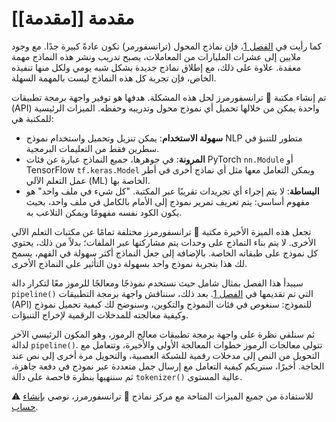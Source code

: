 # مقدمة [[مقدمة]]

<CourseFloatingBanner
    chapter={2}
    classNames="absolute z-10 right-0 top-0"
/>

كما رأيت في [الفصل 1](/course/chapter1)، فإن نماذج المحول (ترانسفورمر) تكون عادةً كبيرة جدًا. مع وجود ملايين إلى عشرات المليارات من المعاملات، يصبح تدريب ونشر هذه النماذج مهمة معقدة. علاوة على ذلك، مع إطلاق نماذج جديدة بشكل شبه يومي ولكل منها تنفيذه الخاص، فإن تجربة كل هذه النماذج ليست بالمهمة السهلة.

تم إنشاء مكتبة 🤗 ترانسفورمرز لحل هذه المشكلة. هدفها هو توفير واجهة برمجة تطبيقات (API) واحدة يمكن من خلالها تحميل أي نموذج محول وتدريبه وحفظه. الميزات الرئيسية للمكتبة هي:

- **سهولة الاستخدام**: يمكن تنزيل وتحميل واستخدام نموذج NLP متطور للتنبؤ في سطرين فقط من التعليمات البرمجية.
- **المرونة**: في جوهرها، جميع النماذج عبارة عن فئات PyTorch `nn.Module` أو TensorFlow `tf.keras.Model` ويمكن التعامل معها مثل أي نماذج أخرى في أطر عمل التعلم الآلي (ML) الخاصة بها.
- **البساطة**: لا يتم إجراء أي تجريدات تقريبًا عبر المكتبة. "كل شيء في ملف واحد" هو مفهوم أساسي: يتم تعريف تمرير نموذج إلى الأمام بالكامل في ملف واحد، بحيث يكون الكود نفسه مفهومًا ويمكن التلاعب به.

تجعل هذه الميزة الأخيرة مكتبة 🤗 ترانسفورمرز مختلفة تمامًا عن مكتبات التعلم الآلي الأخرى. لا يتم بناء النماذج على وحدات يتم مشاركتها عبر الملفات؛ بدلاً من ذلك، يحتوي كل نموذج على طبقاته الخاصة. بالإضافة إلى جعل النماذج أكثر سهولة في الفهم، يسمح لك هذا بتجربة نموذج واحد بسهولة دون التأثير على النماذج الأخرى.

سيبدأ هذا الفصل بمثال شامل حيث نستخدم نموذجًا ومعالجًا للرموز معًا لتكرار دالة `pipeline()` التي تم تقديمها في [الفصل 1](/course/chapter1). بعد ذلك، سنناقش واجهة برمجة التطبيقات (API) للنموذج: سنغوص في فئات النموذج والتكوين، وسنوضح لك كيفية تحميل نموذج وكيفية معالجته للمدخلات الرقمية لإخراج التنبؤات.

ثم سنلقي نظرة على واجهة برمجة تطبيقات معالج الرموز، وهو المكون الرئيسي الآخر لدالة `pipeline()`. تتولى معالجات الرموز خطوات المعالجة الأولى والأخيرة، وتتعامل مع التحويل من النص إلى مدخلات رقمية للشبكة العصبية، والتحويل مرة أخرى إلى نص عند الحاجة. أخيرًا، سنريكم كيفية التعامل مع إرسال جمل متعددة عبر نموذج في دفعة جاهزة، ثم سننهيها بنظرة فاحصة على دالة `tokenizer()` عالية المستوى.

<Tip>
⚠️ للاستفادة من جميع الميزات المتاحة مع مركز نماذج 🤗 ترانسفورمرز، نوصي <a href="https://huggingface.co/join">بإنشاء حساب</a>.
</Tip>